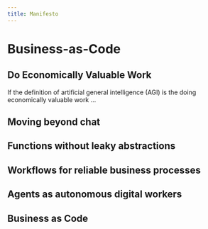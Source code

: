 ```yaml
---
title: Manifesto
---
```


# Business-as-Code

## Do Economically Valuable Work

If the definition of artificial general intelligence (AGI) is the doing economically valuable work ...

## Moving beyond chat

## Functions without leaky abstractions

## Workflows for reliable business processes

## Agents as autonomous digital workers

## Business as Code
